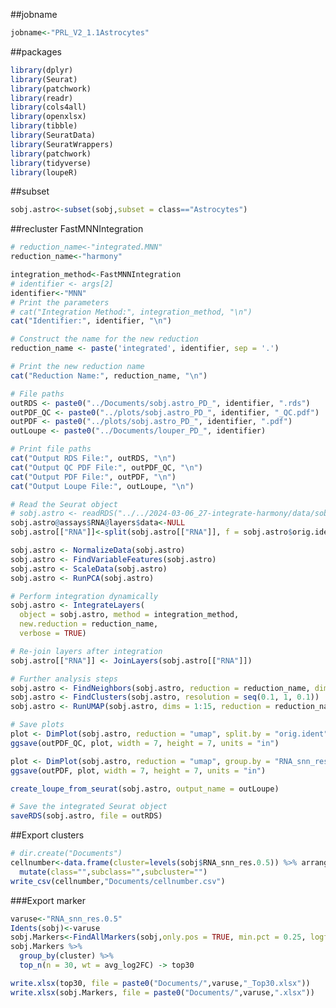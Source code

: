 ##jobname
```r
jobname<-"PRL_V2_1.1Astrocytes"
```

##packages
```r
library(dplyr)
library(Seurat)
library(patchwork)
library(readr)
library(cols4all)
library(openxlsx)
library(tibble)
library(SeuratData)
library(SeuratWrappers)
library(patchwork)
library(tidyverse)
library(loupeR)
```

##subset 
```r
sobj.astro<-subset(sobj,subset = class=="Astrocytes")
```

##recluster
FastMNNIntegration
```r
# reduction_name<-"integrated.MNN"
reduction_name<-"harmony"
```

```r
integration_method<-FastMNNIntegration
# identifier <- args[2]
identifier<-"MNN"
# Print the parameters
# cat("Integration Method:", integration_method, "\n")
cat("Identifier:", identifier, "\n")

# Construct the name for the new reduction
reduction_name <- paste('integrated', identifier, sep = '.')

# Print the new reduction name
cat("Reduction Name:", reduction_name, "\n")

# File paths
outRDS <- paste0("../Documents/sobj.astro_PD_", identifier, ".rds")
outPDF_QC <- paste0("../plots/sobj.astro_PD_", identifier, "_QC.pdf")
outPDF <- paste0("../plots/sobj.astro_PD_", identifier, ".pdf")
outLoupe <- paste0("../Documents/louper_PD_", identifier)

# Print file paths
cat("Output RDS File:", outRDS, "\n")
cat("Output QC PDF File:", outPDF_QC, "\n")
cat("Output PDF File:", outPDF, "\n")
cat("Output Loupe File:", outLoupe, "\n")

# Read the Seurat object
# sobj.astro <- readRDS("../../2024-03-06_27-integrate-harmony/data/sobj.astro_PD_before_integrate.rds")
sobj.astro@assays$RNA@layers$data<-NULL
sobj.astro[["RNA"]]<-split(sobj.astro[["RNA"]], f = sobj.astro$orig.ident)

sobj.astro <- NormalizeData(sobj.astro)
sobj.astro <- FindVariableFeatures(sobj.astro)
sobj.astro <- ScaleData(sobj.astro)
sobj.astro <- RunPCA(sobj.astro)

# Perform integration dynamically
sobj.astro <- IntegrateLayers(
  object = sobj.astro, method = integration_method,
  new.reduction = reduction_name,
  verbose = TRUE)

# Re-join layers after integration
sobj.astro[["RNA"]] <- JoinLayers(sobj.astro[["RNA"]])
```


```r

# Further analysis steps
sobj.astro <- FindNeighbors(sobj.astro, reduction = reduction_name, dims = 1:15)
sobj.astro <- FindClusters(sobj.astro, resolution = seq(0.1, 1, 0.1))
sobj.astro <- RunUMAP(sobj.astro, dims = 1:15, reduction = reduction_name)

# Save plots
plot <- DimPlot(sobj.astro, reduction = "umap", split.by = "orig.ident")
ggsave(outPDF_QC, plot, width = 7, height = 7, units = "in")

plot <- DimPlot(sobj.astro, reduction = "umap", group.by = "RNA_snn_res.0.5")
ggsave(outPDF, plot, width = 7, height = 7, units = "in")

create_loupe_from_seurat(sobj.astro, output_name = outLoupe)

# Save the integrated Seurat object
saveRDS(sobj.astro, file = outRDS)
```


##Export clusters
```r
# dir.create("Documents")
cellnumber<-data.frame(cluster=levels(sobj$RNA_snn_res.0.5)) %>% arrange %>%
  mutate(class="",subclass="",subcluster="")
write_csv(cellnumber,"Documents/cellnumber.csv")
```

###Export marker
```r
varuse<-"RNA_snn_res.0.5"
Idents(sobj)<-varuse
sobj.Markers<-FindAllMarkers(sobj,only.pos = TRUE, min.pct = 0.25, logfc.threshold = 0.25)
sobj.Markers %>%
  group_by(cluster) %>%
  top_n(n = 30, wt = avg_log2FC) -> top30

write.xlsx(top30, file = paste0("Documents/",varuse,"_Top30.xlsx"))
write.xlsx(sobj.Markers, file = paste0("Documents/",varuse,".xlsx"))


```
